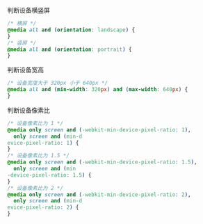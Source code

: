 判断设备横竖屏

```css
/* 横屏 */
@media all and (orientation: landscape) {
}
/* 竖屏 */
@media all and (orientation: portrait) {
}
```

判断设备宽⾼

```css
/* 设备宽度⼤于 320px ⼩于 640px */
@media all and (min-width: 320px) and (max-width: 640px) {
}
```

判断设备像素⽐

```css
/* 设备像素⽐为 1 */
@media only screen and (-webkit-min-device-pixel-ratio: 1),
  only screen and (min-d
evice-pixel-ratio: 1) {
}
/* 设备像素⽐为 1.5 */
@media only screen and (-webkit-min-device-pixel-ratio: 1.5),
  only screen and (min
-device-pixel-ratio: 1.5) {
}
/* 设备像素⽐为 2 */
@media only screen and (-webkit-min-device-pixel-ratio: 2),
  only screen and (min-d
evice-pixel-ratio: 2) {
}
```
